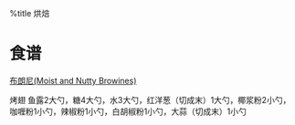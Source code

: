 %title 烘焙

= 食谱 =
[[http://www.xiachufang.com/recipe/79902/|布朗尼(Moist and Nutty Browines)]]

烤翅
鱼露2大勺，糖4大勺，水3大勺，红洋葱（切成末）1大勺，椰浆粉2小勺，咖喱粉1小勺，辣椒粉1小勺，白胡椒粉1小勺，大蒜（切成末）1小勺
